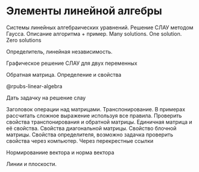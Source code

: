 # Элементы линейной алгебры

Системы линейных алгебраических уравнений. Решение СЛАУ методом Гаусса. Описание алгоритма + пример. Many solutions. One solution. Zero solutions

Определитель, линейная независимость.

Графическое решение СЛАУ для двух переменных

Обратная матрица. Определение и свойства

@rpubs-linear-algebra

Дать задачку на решение слау

Заголовок операции над матрицами. Транспонирование. В примерах рассчитать сложное выражение используя все правила. Проверить свойства транспонирования и обратной матрицы. Единичная матрица и её свойства. Свойства диагональной матрицы. Свойство блочной матрицы. Свойства определителя, возможно задачка проверить свойства через компьютер. Через перекрестные ссылки

Нормированиие вектора и норма вектора

Линии и плоскости.
